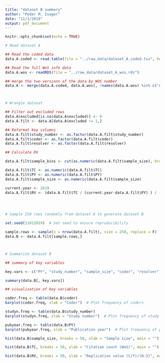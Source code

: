 ```yaml
---
title: "dataset B summary"
author: "Peder M. Isager"
date: "11/1/2019"
output: pdf_document
---
```


```r
knitr::opts_chunk$set(echo = TRUE)
```


```r

# Read dataset A

## Read the coded data
data.A.coded <- read.table(file = "../raw_data/dataset_A_coded.tsv", header = T, sep = "\t", quote = "\"", na.strings = "", stringsAsFactors = F)

## Read the full WoS info data
data.A.wos <- readRDS(file = "../raw_data/dataset_A_wos.rds") 

## merge the two versions of the data by WOS number
data.A <- merge(data.A.coded, data.A.wos[, !names(data.A.wos) %in% c("AU", "TI", "PY", "DI")], by = "UT")  # delete duplicate columns and merge datasets by WOS number



# Wrangle dataset 

## Filter out excluded rows
data.A$excluded[is.na(data.A$excluded)] <- 0
data.A.filt <- data.A[data.A$excluded != 1,]

## Reformat key columns
data.A.filt$study_number <- as.factor(data.A.filt$study_number)
data.A.filt$coder <- as.factor(data.A.filt$coder)
data.A.filt$resolver <- as.factor(data.A.filt$resolver)

## Calculate RV

data.A.filt$sample_bins <- cut(as.numeric(data.A.filt$sample_size), breaks = round(seq(1, max(as.numeric(data.A.filt$sample_size), na.rm = T), length.out = 10), 0))

data.A.filt$TC <- as.numeric(data.A.filt$TC)
data.A.filt$PY <- as.numeric(data.A.filt$PY)
data.A.filt$sample_size <- as.numeric(data.A.filt$sample_size)

current.year <- 2019
data.A.filt$RV <- (data.A.filt$TC / (current.year-data.A.filt$PY) ) / (data.A.filt$sample_size - 3)




# Sample 250 rows randomly from dataset A to generate dataset B

set.seed(11012019)  # Set seed to ensure reproducibility

sample.rows <- sample(x = nrow(data.A.filt), size = 250, replace = F)
data.B <- data.A.filt[sample.rows,]



# Summarize dataset B

## summary of key variables

key.vars <- c("PY", "study_number", "sample_size", "coder", "resolver", "excluded", "TC", "RV")

summary(data.B[, key.vars])

## visualization of key variables

coder.freq <- table(data.B$coder)
barplot(coder.freq, xlab = "Coder")  # Plot frequency of coders 

studyn.freq <- table(data.B$study_number)
barplot(studyn.freq, xlab = "Study number")  # Plot frequency of study numbers (first vs. second vs. fourth etc.)

pubyear.freq <- table(data.B$PY)
barplot(pubyear.freq, xlab = "Publication year")  # Plot frequency of publication years

hist(data.B$sample_size, breaks = 50, xlab = "Sample size", main = "")  # Plot sample size distribution

hist(data.B$TC, breaks = 50, xlab = "Citation count (WoS)", main = "")  # Plot citation count distribution

hist(data.B$RV, breaks = 50, xlab = "Replication value (C/Y)/(N-3)", main = "")  # Plot replication value distribution


```

